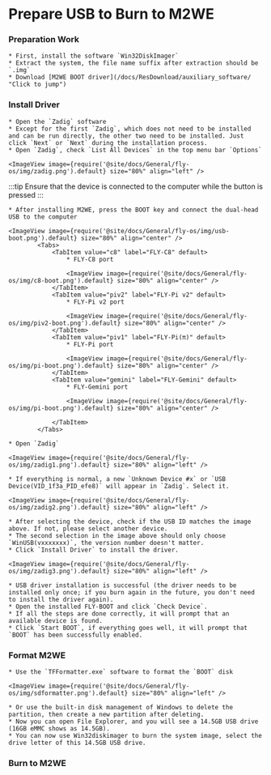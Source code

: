 


# Prepare USB to Burn to M2WE

### Preparation Work

    * First, install the software `Win32DiskImager`
    * Extract the system, the file name suffix after extraction should be `.img`
    * Download [M2WE BOOT driver](/docs/ResDownload/auxiliary_software/ "Click to jump")

### Install Driver

    * Open the `Zadig` software
    * Except for the first `Zadig`, which does not need to be installed and can be run directly, the other two need to be installed. Just click `Next` or `Next` during the installation process.
    * Open `Zadig`, check `List All Devices` in the top menu bar `Options`

    <ImageView image={require('@site/docs/General/fly-os/img/zadig.png').default} size="80%" align="left" />

:::tip
Ensure that the device is connected to the computer while the button is pressed
:::

    * After installing M2WE, press the BOOT key and connect the dual-head USB to the computer

    <ImageView image={require('@site/docs/General/fly-os/img/usb-boot.png').default} size="80%" align="center" />
            <Tabs>
                <TabItem value="c8" label="FLY-C8" default>
                    * FLY-C8 port

                    <ImageView image={require('@site/docs/General/fly-os/img/c8-boot.png').default} size="80%" align="center" />
                </TabItem>
                <TabItem value="piv2" label="FLY-Pi v2" default>
                    * FLY-Pi v2 port

                    <ImageView image={require('@site/docs/General/fly-os/img/piv2-boot.png').default} size="80%" align="center" />
                </TabItem>
                <TabItem value="piv1" label="FLY-Pi(π)" default>
                    * FLY-Pi port

                    <ImageView image={require('@site/docs/General/fly-os/img/pi-boot.png').default} size="80%" align="center" />
                </TabItem>
                <TabItem value="gemini" label="FLY-Gemini" default>
                    * FLY-Gemini port

                    <ImageView image={require('@site/docs/General/fly-os/img/pi-boot.png').default} size="80%" align="center" />

                </TabItem>
            </Tabs>

    * Open `Zadig`

    <ImageView image={require('@site/docs/General/fly-os/img/zadig1.png').default} size="80%" align="left" />

    * If everything is normal, a new `Unknown Device #x` or `USB Device(VID_1f3a_PID_efe8)` will appear in `Zadig`. Select it.

    <ImageView image={require('@site/docs/General/fly-os/img/zadig2.png').default} size="80%" align="left" />

    * After selecting the device, check if the USB ID matches the image above. If not, please select another device.
    * The second selection in the image above should only choose `WinUSB(vxxxxxxx)`, the version number doesn't matter.
    * Click `Install Driver` to install the driver.

    <ImageView image={require('@site/docs/General/fly-os/img/zadig3.png').default} size="80%" align="left" />

    * USB driver installation is successful (the driver needs to be installed only once; if you burn again in the future, you don't need to install the driver again).
    * Open the installed FLY-BOOT and click `Check Device`.
    * If all the steps are done correctly, it will prompt that an available device is found.
    * Click `Start BOOT`, if everything goes well, it will prompt that `BOOT` has been successfully enabled.

### Format M2WE

    * Use the `TFFormatter.exe` software to format the `BOOT` disk

    <ImageView image={require('@site/docs/General/fly-os/img/sdformatter.png').default} size="80%" align="left" />

    * Or use the built-in disk management of Windows to delete the partition, then create a new partition after deleting.
    * Now you can open File Explorer, and you will see a 14.5GB USB drive (16GB eMMC shows as 14.5GB).
    * You can now use Win32diskimager to burn the system image, select the drive letter of this 14.5GB USB drive.

### Burn to M2WE

<WIN32 />